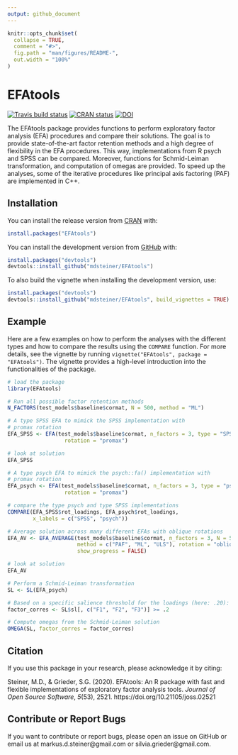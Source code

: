 ```yaml
---
output: github_document
---
```


<!-- README.md is generated from README.Rmd. Please edit that file -->

```r
knitr::opts_chunk$set(
  collapse = TRUE,
  comment = "#>",
  fig.path = "man/figures/README-",
  out.width = "100%"
)
```

# EFAtools

<!-- badges: start -->
[![Travis build status](https://travis-ci.com/mdsteiner/EFAtools.svg?branch=master)](https://travis-ci.com/mdsteiner/EFAtools)
[![CRAN status](https://www.r-pkg.org/badges/version/EFAtools)](https://CRAN.R-project.org/package=EFAtools)
[![DOI](https://joss.theoj.org/papers/10.21105/joss.02521/status.svg)](https://doi.org/10.21105/joss.02521)
<!-- badges: end -->

The EFAtools package provides functions to perform exploratory factor analysis (EFA) procedures and compare their solutions. The goal is to provide state-of-the-art factor retention methods and a high degree of flexibility in the EFA procedures. This way, implementations from R psych and SPSS can be compared. Moreover, functions for Schmid-Leiman transformation, and computation of omegas are provided. To speed up the analyses, some of the iterative procedures like principal axis factoring (PAF) are implemented in C++.

## Installation

You can install the release version from [CRAN](https://cran.r-project.org/) with:
```r
install.packages("EFAtools")
```

You can install the development version from [GitHub](https://github.com/) with:

```r
install.packages("devtools")
devtools::install_github("mdsteiner/EFAtools")
```

To also build the vignette when installing the development version, use:

```r
install.packages("devtools")
devtools::install_github("mdsteiner/EFAtools", build_vignettes = TRUE)
```

## Example

Here are a few examples on how to perform the analyses with the different types and how to compare the results using the `COMPARE` function. For more details, see the vignette by running `vignette("EFAtools", package = "EFAtools")`. The vignette provides a high-level introduction into the functionalities of the package.

```r
# load the package
library(EFAtools)

# Run all possible factor retention methods
N_FACTORS(test_models$baseline$cormat, N = 500, method = "ML")

# A type SPSS EFA to mimick the SPSS implementation with
# promax rotation
EFA_SPSS <- EFA(test_models$baseline$cormat, n_factors = 3, type = "SPSS",
                  rotation = "promax")

# look at solution
EFA_SPSS

# A type psych EFA to mimick the psych::fa() implementation with
# promax rotation
EFA_psych <- EFA(test_models$baseline$cormat, n_factors = 3, type = "psych",
                  rotation = "promax")

# compare the type psych and type SPSS implementations
COMPARE(EFA_SPSS$rot_loadings, EFA_psych$rot_loadings,
        x_labels = c("SPSS", "psych"))

# Average solution across many different EFAs with oblique rotations
EFA_AV <- EFA_AVERAGE(test_models$baseline$cormat, n_factors = 3, N = 500,
                      method = c("PAF", "ML", "ULS"), rotation = "oblique",
                      show_progress = FALSE)

# look at solution
EFA_AV

# Perform a Schmid-Leiman transformation
SL <- SL(EFA_psych)

# Based on a specific salience threshold for the loadings (here: .20):
factor_corres <- SL$sl[, c("F1", "F2", "F3")] >= .2

# Compute omegas from the Schmid-Leiman solution
OMEGA(SL, factor_corres = factor_corres)
```

## Citation

If you use this package in your research, please acknowledge it by citing: 

Steiner, M.D., & Grieder, S.G. (2020). EFAtools: An R package with fast and flexible implementations of exploratory factor analysis tools. *Journal of Open Source Software*, *5*(53), 2521. https://doi.org/10.21105/joss.02521

## Contribute or Report Bugs

If you want to contribute or report bugs, please open an issue on GitHub or email us at markus.d.steiner@gmail.com or silvia.grieder@gmail.com.

